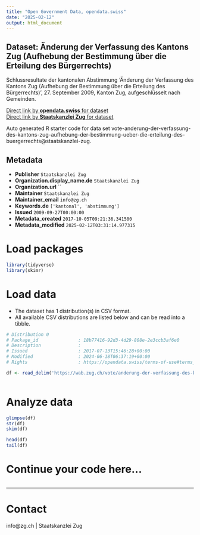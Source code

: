 ```yaml
---
title: "Open Government Data, opendata.swiss"
date: "2025-02-12"
output: html_document
---
```


## Dataset: Änderung der Verfassung des Kantons Zug  (Aufhebung der Bestimmung über die Erteilung des Bürgerrechts)

Schlussresultate der kantonalen Abstimmung 'Änderung der Verfassung des Kantons Zug  (Aufhebung der Bestimmung über die Erteilung des Bürgerrechts)', 27. September 2009, Kanton Zug, aufgeschlüsselt nach Gemeinden.

[Direct link by **opendata.swiss** for dataset](https://opendata.swiss/de/dataset/anderung-der-verfassung-des-kantons-zug-aufhebung-der-bestimmung-uber-die-erteilung-des-burgerr)<br>
[Direct link by **Staatskanzlei Zug** for dataset](https://wab.zug.ch/vote/anderung-der-verfassung-des-kantons-zug-aufhebung-der-bestimmung-ueber-die-erteilung-des-buergerrechts/data)

Auto generated R starter code for data set vote-anderung-der-verfassung-des-kantons-zug-aufhebung-der-bestimmung-ueber-die-erteilung-des-buergerrechts@staatskanzlei-zug.

## Metadata

- **Publisher** `Staatskanzlei Zug`
- **Organization.display_name.de** `Staatskanzlei Zug`
- **Organization.url** ``
- **Maintainer** `Staatskanzlei Zug`
- **Maintainer_email** `info@zg.ch`
- **Keywords.de** `['kantonal', 'abstimmung']`
- **Issued** `2009-09-27T00:00:00`
- **Metadata_created** `2017-10-05T09:21:36.341500`
- **Metadata_modified** `2025-02-12T03:31:14.977315`


# Load packages

```r

library(tidyverse)
library(skimr)

```

# Load data

-   The dataset has 1 distribution(s) in CSV format.
-   All available CSV distributions are listed below and can be read into a tibble.

```r

# Distribution 0
# Package_id               : 18b77416-92d3-4d29-808e-2e3ccb3af6e0
# Description              : 
# Issued                   : 2017-07-13T15:46:28+00:00
# Modified                 : 2024-06-18T06:37:19+00:00
# Rights                   : https://opendata.swiss/terms-of-use#terms_by

df <- read_delim('https://wab.zug.ch/vote/anderung-der-verfassung-des-kantons-zug-aufhebung-der-bestimmung-ueber-die-erteilung-des-buergerrechts/data-csv')



```

# Analyze data

```r

glimpse(df)
str(df)
skim(df)

head(df)
tail(df)

```

# Continue your code here...

```r

```

------------------------------------------------------------------------

# Contact

info@zg.ch | Staatskanzlei Zug
